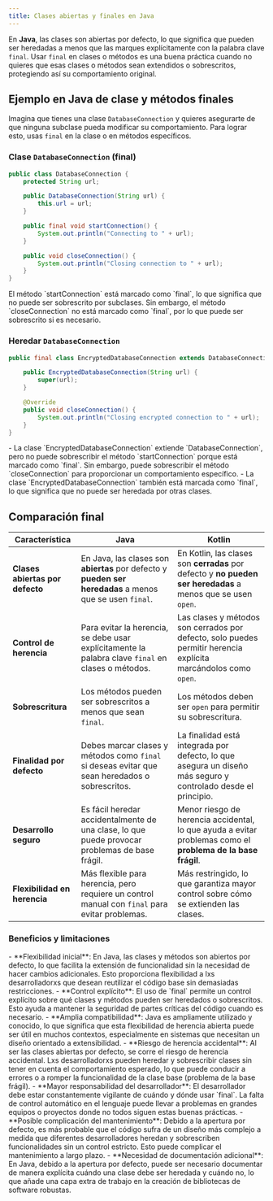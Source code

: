 ```yaml
---
title: Clases abiertas y finales en Java
---
```


<ReadingTime />
<GithubRepoLink user="r8vnhill" repo="" />

En **Java**, las clases son abiertas por defecto, lo que significa que pueden ser heredadas a menos que las marques explícitamente con la palabra clave `final`. Usar `final` en clases o métodos es una buena práctica cuando no quieres que esas clases o métodos sean extendidos o sobrescritos, protegiendo así su comportamiento original.

## Ejemplo en Java de clase y métodos finales

Imagina que tienes una clase `DatabaseConnection` y quieres asegurarte de que ninguna subclase pueda modificar su comportamiento. Para lograr esto, usas `final` en la clase o en métodos específicos.

### Clase `DatabaseConnection` (final)

```java
public class DatabaseConnection {
    protected String url;

    public DatabaseConnection(String url) {
        this.url = url;
    }

    public final void startConnection() {
        System.out.println("Connecting to " + url);
    }

    public void closeConnection() {
        System.out.println("Closing connection to " + url);
    }
}
```

<Explanation>
    El método `startConnection` está marcado como `final`, lo que significa que no puede ser sobrescrito por subclases. Sin embargo, el método `closeConnection` no está marcado como `final`, por lo que puede ser sobrescrito si es necesario.
</Explanation>

### Heredar `DatabaseConnection`

```java
public final class EncryptedDatabaseConnection extends DatabaseConnection {

    public EncryptedDatabaseConnection(String url) {
        super(url);
    }

    @Override
    public void closeConnection() {
        System.out.println("Closing encrypted connection to " + url);
    }
}
```

<Explanation>
    - La clase `EncryptedDatabaseConnection` extiende `DatabaseConnection`, pero no puede sobrescribir el método `startConnection` porque está marcado como `final`. Sin embargo, puede sobrescribir el método `closeConnection` para proporcionar un comportamiento específico.
    - La clase `EncryptedDatabaseConnection` también está marcada como `final`, lo que significa que no puede ser heredada por otras clases.
</Explanation>

## Comparación final

| **Característica**                       | **Java**                                                                                               | **Kotlin**                                                                                                  |
|------------------------------------------|--------------------------------------------------------------------------------------------------------|-------------------------------------------------------------------------------------------------------------|
| **Clases abiertas por defecto**          | En Java, las clases son **abiertas** por defecto y **pueden ser heredadas** a menos que se usen `final`. | En Kotlin, las clases son **cerradas** por defecto y **no pueden ser heredadas** a menos que se usen `open`. |
| **Control de herencia**                  | Para evitar la herencia, se debe usar explícitamente la palabra clave `final` en clases o métodos.       | Las clases y métodos son cerrados por defecto, solo puedes permitir herencia explícita marcándolos como `open`. |
| **Sobrescritura**                        | Los métodos pueden ser sobrescritos a menos que sean `final`.                                            | Los métodos deben ser `open` para permitir su sobrescritura.                                                 |
| **Finalidad por defecto**                | Debes marcar clases y métodos como `final` si deseas evitar que sean heredados o sobrescritos.           | La finalidad está integrada por defecto, lo que asegura un diseño más seguro y controlado desde el principio. |
| **Desarrollo seguro**                    | Es fácil heredar accidentalmente de una clase, lo que puede provocar problemas de base frágil.           | Menor riesgo de herencia accidental, lo que ayuda a evitar problemas como el **problema de la base frágil**.  |
| **Flexibilidad en herencia**             | Más flexible para herencia, pero requiere un control manual con `final` para evitar problemas.            | Más restringido, lo que garantiza mayor control sobre cómo se extienden las clases.                           |

### Beneficios y limitaciones

<ProCons>
  <Pros>
    - **Flexibilidad inicial**: En Java, las clases y métodos son abiertos por defecto, lo que facilita la extensión de funcionalidad sin la necesidad de hacer cambios adicionales. Esto proporciona flexibilidad a lxs desarrolladorxs que desean reutilizar el código base sin demasiadas restricciones.
    - **Control explícito**: El uso de `final` permite un control explícito sobre qué clases y métodos pueden ser heredados o sobrescritos. Esto ayuda a mantener la seguridad de partes críticas del código cuando es necesario.
    - **Amplia compatibilidad**: Java es ampliamente utilizado y conocido, lo que significa que esta flexibilidad de herencia abierta puede ser útil en muchos contextos, especialmente en sistemas que necesitan un diseño orientado a extensibilidad.
  </Pros>
  <Cons>
    - **Riesgo de herencia accidental**: Al ser las clases abiertas por defecto, se corre el riesgo de herencia accidental. Lxs desarrolladorxs pueden heredar y sobrescribir clases sin tener en cuenta el comportamiento esperado, lo que puede conducir a errores o a romper la funcionalidad de la clase base (problema de la base frágil).
    - **Mayor responsabilidad del desarrollador**: El desarrollador debe estar constantemente vigilante de cuándo y dónde usar `final`. La falta de control automático en el lenguaje puede llevar a problemas en grandes equipos o proyectos donde no todos siguen estas buenas prácticas.
    - **Posible complicación del mantenimiento**: Debido a la apertura por defecto, es más probable que el código sufra de un diseño más complejo a medida que diferentes desarrolladores heredan y sobrescriben funcionalidades sin un control estricto. Esto puede complicar el mantenimiento a largo plazo.
    - **Necesidad de documentación adicional**: En Java, debido a la apertura por defecto, puede ser necesario documentar de manera explícita cuándo una clase debe ser heredada y cuándo no, lo que añade una capa extra de trabajo en la creación de bibliotecas de software robustas.
  </Cons>
</ProCons>
